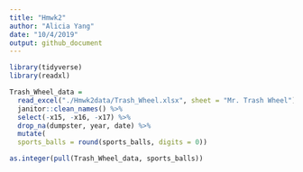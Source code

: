 ```yaml
---
title: "Hmwk2"
author: "Alicia Yang"
date: "10/4/2019"
output: github_document
---
```


```r
library(tidyverse)
library(readxl)

Trash_Wheel_data = 
  read_excel("./Hmwk2data/Trash_Wheel.xlsx", sheet = "Mr. Trash Wheel") %>%
  janitor::clean_names() %>%
  select(-x15, -x16, -x17) %>%
  drop_na(dumpster, year, date) %>%
  mutate(
  sports_balls = round(sports_balls, digits = 0))

as.integer(pull(Trash_Wheel_data, sports_balls))
```